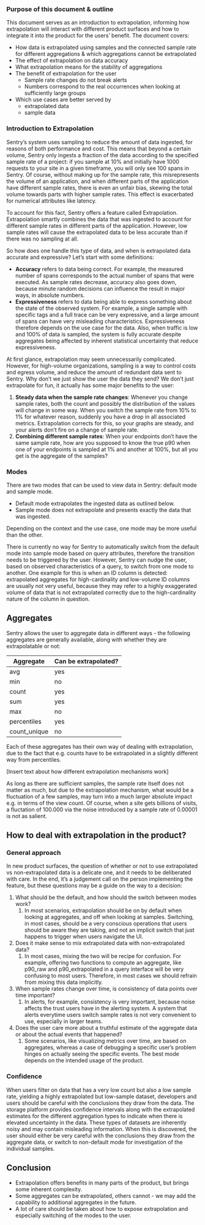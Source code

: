 ### Purpose of this document & outline

This document serves as an introduction to extrapolation, informing how extrapolation will interact with different product surfaces and how to integrate it into the product for the users’ benefit. The document covers:

- How data is extrapolated using samples and the connected sample rate for different aggregations & which aggregations cannot be extrapolated
- The effect of extrapolation on data accuracy
- What extrapolation means for the stability of aggregations
- The benefit of extrapolation for the user
    - Sample rate changes do not break alerts
    - Numbers correspond to the real occurrences when looking at sufficiently large groups
- Which use cases are better served by
    - extrapolated data
    - sample data

### Introduction to Extrapolation

Sentry’s system uses sampling to reduce the amount of data ingested, for reasons of both performance and cost. This means that beyond a certain volume, Sentry only ingests a fraction of the data according to the specified sample rate of a project: if you sample at 10% and initially have 1000 requests to your site in a given timeframe, you will only see 100 spans in Sentry. Of course, without making up for the sample rate, this misrepresents the volume of an application, and when different parts of the application have different sample rates, there is even an unfair bias, skewing the total volume towards parts with higher sample rates. This effect is exacerbated for numerical attributes like latency.

To account for this fact, Sentry offers a feature called Extrapolation. Extrapolation smartly combines the data that was ingested to account for different sample rates in different parts of the application. However, low sample rates will cause the extrapolated data to be less accurate than if there was no sampling at all.

So how does one handle this type of data, and when is extrapolated data accurate and expressive? Let’s start with some definitions: 

- **Accuracy** refers to data being correct. For example, the measured number of spans corresponds to the actual number of spans that were executed. As sample rates decrease, accuracy also goes down, because minute random decisions can influence the result in major ways, in absolute numbers. 
- **Expressiveness** refers to data being able to express something about the state of the observed system. For example, a single sample with specific tags and a full trace can be very expressive, and a large amount of spans can have very misleading characteristics. Expressiveness therefore depends on the use case for the data. Also, when traffic is low and 100% of data is sampled, the system is fully accurate despite aggregates being affected by inherent statistical uncertainty that reduce expressiveness.

At first glance, extrapolation may seem unnecessarily complicated. However, for high-volume organizations, sampling is a way to control costs and egress volume, and reduce the amount of redundant data sent to Sentry. Why don’t we just show the user the data they send? We don’t just extrapolate for fun, it actually has some major benefits to the user:

1. **Steady data when the sample rate changes**: Whenever you change sample rates, both the count and possibly the distribution of the values will change in some way. When you switch the sample rate from 10% to 1% for whatever reason, suddenly you have a drop in all associated metrics. Extrapolation corrects for this, so your graphs are steady, and your alerts don’t fire on a change of sample rate. 
2. **Combining different sample rates**: When your endpoints don’t have the same sample rate, how are you supposed to know the true p90 when one of your endpoints is sampled at 1% and another at 100%, but all you get is the aggregate of the samples?




### **Modes**

There are two modes that can be used to view data in Sentry: default mode and sample mode.

- Default mode extrapolates the ingested data as outlined below.
- Sample mode does not extrapolate and presents exactly the data that was ingested.

Depending on the context and the use case, one mode may be more useful than the other. 

There is currently no way for Sentry to automatically switch from the default mode into sample mode based on query attributes, therefore the transition needs to be triggered by the user. However, Sentry can nudge the user, based on observed characteristics of a query, to switch from one mode to another. One example for this is when an ID column is detected: extrapolated aggregates for high-cardinality and low-volume ID columns are usually not very useful, because they may refer to a highly exaggerated volume of data that is not extrapolated correctly due to the high-cardinality nature of the column in question.

## Aggregates

Sentry allows the user to aggregate data in different ways - the following aggregates are generally available, along with whether they are extrapolatable or not:

| **Aggregate** | **Can be extrapolated?** |
| --- | --- |
| avg | yes |
| min | no |
| count | yes |
| sum | yes |
| max | no |
| percentiles | yes |
| count_unique | no |

Each of these aggregates has their own way of dealing with extrapolation, due to the fact that e.g. counts have to be extrapolated in a slightly different way from percentiles. 

[Insert text about how different extrapolation mechanisms work]

As long as there are sufficient samples, the sample rate itself does not matter as much, but due to the extrapolation mechanism, what would be a fluctuation of a few samples, may turn into a much larger absolute impact e.g. in terms of the view count. Of course, when a site gets billions of visits, a fluctation of 100.000 via the noise introduced by a sample rate of 0.00001 is not as salient. 


## How to deal with extrapolation in the product?

### General approach

In new product surfaces, the question of whether or not to use extrapolated vs non-extrapolated data is a delicate one, and it needs to be deliberated with care. In the end, it’s a judgement call on the person implementing the feature, but these questions may be a guide on the way to a decision:

1. What should be the default, and how should the switch between modes work?
    1. In most scenarios, extrapolation should be on by default when looking at aggregates, and off when looking at samples. Switching, in most cases, should be a very conscious operations that users should be aware they are taking, and not an implicit switch that just happens to trigger when users navigate the UI.
2. Does it make sense to mix extrapolated data with non-extrapolated data?
    1. In most cases, mixing the two will be recipe for confusion. For example, offering two functions to compute an aggregate, like p90_raw and p90_extrapolated in a query interface will be very confusing to most users. Therefore, in most cases we should refrain from mixing this data implicitly. 
3. When sample rates change over time, is consistency of data points over time important?
    1. In alerts, for example, consistency is very important, because noise affects the trust users have in the alerting system. A system that alerts everytime users switch sample rates is not very convenient to use, especially in larger teams.
4. Does the user care more about a truthful estimate of the aggregate data or about the actual events that happened?
    1. Some scenarios, like visualizing metrics over time, are based on aggregates, whereas a case of debugging a specific user’s problem hinges on actually seeing the specific events. The best mode depends on the intended usage of the product. 

### Confidence

When users filter on data that has a very low count but also a low sample rate, yielding a highly extrapolated but low-sample dataset, developers and users should be careful with the conclusions they draw from the data. The storage platform provides confidence intervals along with the extrapolated estimates for the different aggregation types to indicate when there is elevated uncertainty in the data. These types of datasets are inherently noisy and may contain misleading information. When this is discovered, the user should either be very careful with the conclusions they draw from the aggregate data, or switch to non-default mode for investigation of the individual samples. 

## **Conclusion**

- Extrapolation offers benefits in many parts of the product, but brings some inherent complexity.
- Some aggregates can be extrapolated, others cannot - we may add the capability to additional aggregates in the future.
- A lot of care should be taken about how to expose extrapolation and especially switching of the modes to the user.